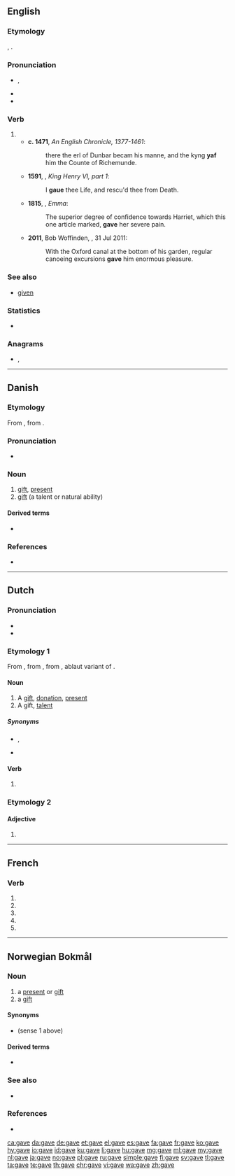 {{also|gavé}}
==English==
{{slim-wikipedia|dab=gave}}
===Etymology===
{{etyl|ang|en}} {{m|ang|ġæf}}, {{m|ang|ġeaf}}.

===Pronunciation===
* {{a|UK|US}} {{enPR|gāv}}, {{IPA|/ɡeɪv/|lang=en}}
* {{audio|en-us-gave.ogg|Audio (US)|lang=en}}
* {{rhymes|eɪv|lang=en}}

===Verb===
{{head|en|verb form}}

# {{en-simple past of|give}}
#* '''c. 1471''', ''An English Chronicle, 1377-1461'':
#*: there the erl of Dunbar becam his manne, and the kyng '''yaf''' him the Counte of Richemunde.
#* '''1591''', {{w|William Shakespeare}}, ''King Henry VI, part 1'':
#*: I '''gaue''' thee Life, and rescu'd thee from Death.
#* '''1815''', {{w|Jane Austen}}, ''Emma'':
#*: The superior degree of confidence towards Harriet, which this one article marked, '''gave''' her severe pain.
#* '''2011''', Bob Woffinden, ''{{w|The Guardian}}'', 31 Jul 2011:
#*: With the Oxford canal at the bottom of his garden, regular canoeing excursions '''gave''' him enormous pleasure.

===See also===
* [[given]]

===Statistics===
* {{rank|done|days|something|213|gave|asked|soon|almost}}

===Anagrams===
* {{l|en|vega}}, {{l|en|Vega}}

----

==Danish==

===Etymology===
From {{etyl|non|da}} {{term|gjǫf|lang=non}}, from {{etyl|gem-pro|da}} {{m|gem-pro|*gebō}}.

===Pronunciation===
* {{IPA|[ɡ̊aːʊ̯]|lang=da}}

===Noun===
{{head|da|noun|g=c|definite singular|gaven|indefinite plural|gaver|definite plural|gaverne}}
# [[gift]], [[present]]
# [[gift]] (a talent or natural ability)

====Derived terms====
* {{l|da|julegave}}

===References===
* {{R:Den Danske Ordbog}}

----

==Dutch==

===Pronunciation===
* {{IPA|/ˈɣaːvə/|lang=nl}}
* {{audio|Nl-gave.ogg|Audio|lang=nl}}

===Etymology 1===
From {{inh|nl|dum|gave}}, from {{etyl|odt|nl}} {{m|odt|gāva}}, from {{etyl|gem-pro|nl}} {{m|gem-pro|*gēbō}}, ablaut variant of {{m|gem-pro|*gebō}}.

====Noun====
{{nl-noun|f|-en|pl2=-s|gavetje|dim2=gaafje}}

# A [[gift]], [[donation]], [[present]]
# A gift, [[talent]]

=====Synonyms=====
* {{sense|donation}} {{l|nl|geschenk}}, {{l|nl|gift}}
* {{sense|talent}} {{l|nl|talent}}

====Verb====
{{nl-verb-form}}

# {{nl-verb form of|n=sg|t=past|m=subj|geven}}

===Etymology 2===

====Adjective====
{{nl-adj-form}}

# {{nl-adj form of|infl|gaaf}}

----

==French==

===Verb===
{{fr-verb-form}}

# {{inflection of|gaver||1|s|pres|indc|lang=fr}}
# {{inflection of|gaver||3|s|pres|indc|lang=fr}}
# {{inflection of|gaver||1|s|pres|subj|lang=fr}}
# {{inflection of|gaver||3|s|pres|subj|lang=fr}}
# {{inflection of|gaver||2|s|impr|lang=fr}}

----

==Norwegian Bokmål==

===Noun===
{{head|nb|noun|g=m|g2=f|definite singular|gava|or|gaven|indefinite plural|gaver|definite plural|gavene}}

# a [[present]] or [[gift]] {{gloss|something given to someone, e.g. for Christmas or a birthday}}
# a [[gift]] {{gloss|a talent or natural ability}}

====Synonyms====
* {{l|nb|presang}} (sense 1 above)

====Derived terms====
* {{l|nb|gavekort}}

===See also===
* {{l-nn|gåve}}

===References===
* {{R:The Bokmål Dictionary}}

[[ca:gave]]
[[da:gave]]
[[de:gave]]
[[et:gave]]
[[el:gave]]
[[es:gave]]
[[fa:gave]]
[[fr:gave]]
[[ko:gave]]
[[hy:gave]]
[[io:gave]]
[[id:gave]]
[[ku:gave]]
[[li:gave]]
[[hu:gave]]
[[mg:gave]]
[[ml:gave]]
[[my:gave]]
[[nl:gave]]
[[ja:gave]]
[[no:gave]]
[[pl:gave]]
[[ru:gave]]
[[simple:gave]]
[[fi:gave]]
[[sv:gave]]
[[tl:gave]]
[[ta:gave]]
[[te:gave]]
[[th:gave]]
[[chr:gave]]
[[vi:gave]]
[[wa:gave]]
[[zh:gave]]